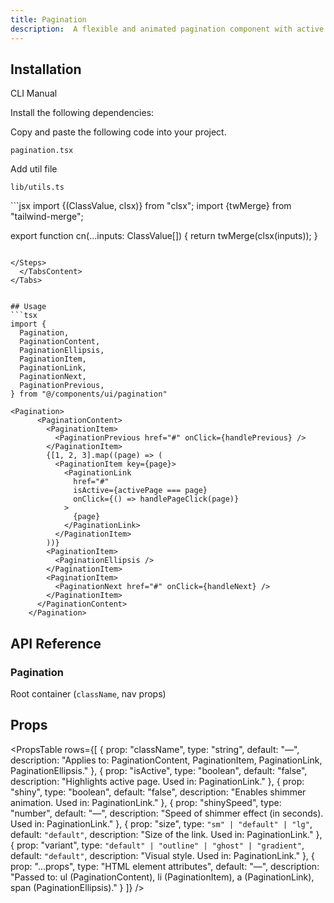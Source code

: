 ```yaml
---
title: Pagination
description:  A flexible and animated pagination component with active and hover states.
---
```


<ComponentPreview
  name="pagination-demo"
  description=""
/>

## Installation

<Tabs defaultValue="cli" className="w-full">
  <TabsList>
    <TabsTrigger value="cli">CLI</TabsTrigger>
    <TabsTrigger value="manual">Manual</TabsTrigger>
  </TabsList>
  
  <TabsContent value="cli">
    <PkgOptions name="pagination" />
  </TabsContent>
  <TabsContent value="manual">
    <Steps>

<Step>Install the following dependencies:</Step>
<DepsOptions name="framer-motion" />

<Step>Copy and paste the following code into your project.</Step>
<p>
  <code>pagination.tsx</code>
</p>
<ComponentSource name="pagination" />

<Step>Add util file</Step>
<p>
  <code>lib/utils.ts</code>
</p>
```jsx
 import {(ClassValue, clsx)} from "clsx";
  import {twMerge} from "tailwind-merge";

export function cn(...inputs: ClassValue[]) {
  return twMerge(clsx(inputs));
}
```

</Steps>
  </TabsContent>
</Tabs>


## Usage
```tsx
import {
  Pagination,
  PaginationContent,
  PaginationEllipsis,
  PaginationItem,
  PaginationLink,
  PaginationNext,
  PaginationPrevious,
} from "@/components/ui/pagination"
```

```tsx
<Pagination>
      <PaginationContent>
        <PaginationItem>
          <PaginationPrevious href="#" onClick={handlePrevious} />
        </PaginationItem>
        {[1, 2, 3].map((page) => (
          <PaginationItem key={page}>
            <PaginationLink
              href="#"
              isActive={activePage === page}
              onClick={() => handlePageClick(page)}
            >
              {page}
            </PaginationLink>
          </PaginationItem>
        ))}
        <PaginationItem>
          <PaginationEllipsis />
        </PaginationItem>
        <PaginationItem>
          <PaginationNext href="#" onClick={handleNext} />
        </PaginationItem>
      </PaginationContent>
    </Pagination>
```


## API Reference

 ### Pagination

 Root container (`className`, nav props)

## Props

<PropsTable
  rows={[
    {
      prop: "className",
      type: "string",
      default: "—",
      description: "Applies to: PaginationContent, PaginationItem, PaginationLink, PaginationEllipsis."
    },
    {
      prop: "isActive",
      type: "boolean",
      default: "false",
      description: "Highlights active page. Used in: PaginationLink."
    },
    {
      prop: "shiny",
      type: "boolean",
      default: "false",
      description: "Enables shimmer animation. Used in: PaginationLink."
    },
    {
      prop: "shinySpeed",
      type: "number",
      default: "—",
      description: "Speed of shimmer effect (in seconds). Used in: PaginationLink."
    },
    {
      prop: "size",
      type: `"sm" | "default" | "lg"`,
      default: `"default"`,
      description: "Size of the link. Used in: PaginationLink."
    },
    {
      prop: "variant",
      type: `"default" | "outline" | "ghost" | "gradient"`,
      default: `"default"`,
      description: "Visual style. Used in: PaginationLink."
    },
    {
      prop: "...props",
      type: "HTML element attributes",
      default: "—",
      description: "Passed to: ul (PaginationContent), li (PaginationItem), a (PaginationLink), span (PaginationEllipsis)."
    }
  ]}
/>



